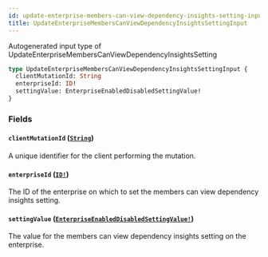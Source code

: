 ```yaml
---
id: update-enterprise-members-can-view-dependency-insights-setting-input
title: UpdateEnterpriseMembersCanViewDependencyInsightsSettingInput
---
```


Autogenerated input type of UpdateEnterpriseMembersCanViewDependencyInsightsSetting

```graphql
type UpdateEnterpriseMembersCanViewDependencyInsightsSettingInput {
  clientMutationId: String
  enterpriseId: ID!
  settingValue: EnterpriseEnabledDisabledSettingValue!
}
```

### Fields

#### `clientMutationId` ([`String`](/docs/api/scalars/string))

A unique identifier for the client performing the mutation.

#### `enterpriseId` ([`ID!`](/docs/api/scalars/id))

The ID of the enterprise on which to set the members can view dependency insights setting.

#### `settingValue` ([`EnterpriseEnabledDisabledSettingValue!`](/docs/api/enums/enterprise-enabled-disabled-setting-value))

The value for the members can view dependency insights setting on the enterprise.
